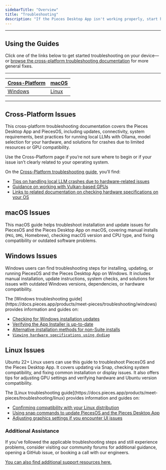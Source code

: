 ```yaml
---
sidebarTitle: "Overview"
title: "Troubleshooting"
description: "If the Pieces Desktop App isn't working properly, start here. This page explains our troubleshooting documentation and guides you to the right solution for your issue."
---
```


---

## Using the Guides

Click one of the links below to get started troubleshooting on your device—or [browse the cross-platform troubleshooting documentation](https://docs.pieces.app/products/meet-pieces/troubleshooting/cross-platform) for more general fixes.

---

| [Cross-Platform](https://docs.pieces.app/products/meet-pieces/troubleshooting/cross-platform) | [macOS](https://docs.pieces.app/products/meet-pieces/troubleshooting/macos) |
| --------------------------------------------------------------------------------------------- | --------------------------------------------------------------------------- |
| [Windows](https://docs.pieces.app/products/meet-pieces/troubleshooting/windows)               | [Linux](https://docs.pieces.app/products/meet-pieces/troubleshooting/linux) |

---

## Cross-Platform Issues

This cross-platform troubleshooting documentation covers the Pieces Desktop App and PiecesOS, including updates, connectivity, system requirements, best practices for running local LLMs with Ollama, model selection for your hardware, and solutions for crashes due to limited resources or GPU compatibility.

<Card title="macOS + Windows + Linux" img="/public/icons/apple.svg">
  Use the Cross-Platform page if you’re not sure where to begin or if your issue isn’t clearly related to your operating system.

  On the [Cross-Platform troubleshooting guide](https://docs.pieces.app/products/meet-pieces/troubleshooting/cross-platform), you’ll find:

  - [Tips on handling local LLM crashes due to hardware-related issues](https://docs.pieces.app/products/meet-pieces/troubleshooting/cross-platform#local-model-crashing)
  - [Guidance on working with Vulkan-based GPUs](https://docs.pieces.app/products/meet-pieces/troubleshooting/cross-platform#vulkan-based-gpus)
  - [Links to related documentation on checking hardware specifications on your OS](https://docs.pieces.app/products/meet-pieces/troubleshooting/cross-platform#checking-hardware)
</Card>

## macOS Issues

This macOS guide helps troubleshoot installation and update issues for PiecesOS and the Pieces Desktop App on macOS, covering manual installs (`PKG`, `DMG`, Homebrew), checking macOS version and CPU type, and fixing compatibility or outdated software problems.

## Windows Issues

Windows users can find troubleshooting steps for installing, updating, or running PiecesOS and the Pieces Desktop App on Windows. It includes manual installation, update instructions, system checks, and solutions for issues with outdated Windows versions, dependencies, or hardware compatibility.

<Card title="Windows" img="/public/icons/windows.png">
  The [Windows troubleshooting guide](https://docs.pieces.app/products/meet-pieces/troubleshooting/windows) provides information and guides on:

  - [Checking for Windows installation updates](https://docs.pieces.app/products/meet-pieces/troubleshooting/windows#checking-for-windows-updates)
  - [Verifying the App Installer is up-to-date](https://docs.pieces.app/products/meet-pieces/troubleshooting/windows#versions--updates)
  - [Alternative installation methods for non-Suite installs](https://docs.pieces.app/products/meet-pieces/troubleshooting/windows#trying-different-installation-methods)
  - [`Viewing hardware specifications using dxdiag`](https://docs.pieces.app/products/meet-pieces/troubleshooting/windows#checking-hardware-specifications)
</Card>

## Linux Issues

Ubuntu 22\+ Linux users can use this guide to troubleshoot PiecesOS and the Pieces Desktop App. It covers updating via Snap, checking system compatibility, and fixing common installation or display issues. It also offers tips for adjusting GPU settings and verifying hardware and Ubuntu version compatibility.

<Card title="Linux" img="/public/icons/linux.png">
  The [Linux troubleshooting guide](https://docs.pieces.app/products/meet-pieces/troubleshooting/linux) provides information and guides on:

  - [Confirming compatibility with your Linux distribution](https://docs.pieces.app/products/meet-pieces/troubleshooting/linux#checking-distribution-compatibility)
  - [Using snap commands to update PiecesOS and the Pieces Desktop App](https://docs.pieces.app/products/meet-pieces/troubleshooting/linux#updating-piecesos)
  - [Adjusting graphics settings if you encounter UI issues](https://docs.pieces.app/products/meet-pieces/troubleshooting/linux#adjusting-graphics--display-settings)
</Card>

### Additional Assistance

If you’ve followed the applicable troubleshooting steps and still experience problems, consider visiting our community forums for additional guidance, opening a GitHub issue, or booking a call with our engineers.

[You can also find additional support resources here.](https://docs.pieces.app/products/support)